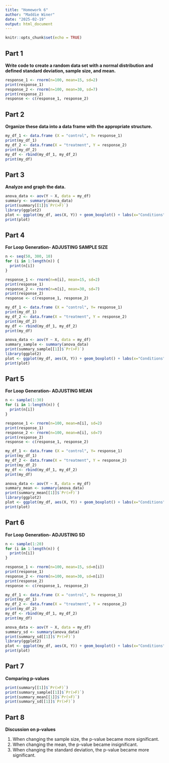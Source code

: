 ```yaml
---
title: "Homework 6"
author: "Maddie Winer"
date: "2025-02-19"
output: html_document
---
```


```r
knitr::opts_chunk$set(echo = TRUE)
```
Part 1
-
**Write code to create a random data set with a normal distribution and defined standard deviation, sample size, and mean.**
```r
response_1 <- rnorm(n=100, mean=15, sd=2)
print(response_1)
response_2 <- rnorm(n=100, mean=30, sd=7)
print(response_2)
response <- c(response_1, response_2)
```
Part 2
-
**Organize these data into a data frame with the appropriate structure.**

```r
my_df_1 <- data.frame (X = "control", Y= response_1)
print(my_df_1)
my_df_2 <- data.frame(X = "treatment", Y = response_2)
print(my_df_2)
my_df <- rbind(my_df_1, my_df_2)
print(my_df)
```
Part 3
-
**Analyze and graph the data.**

```r
anova_data <- aov(Y ~ X, data = my_df)
summary <- summary(anova_data)
print(summary[[1]]$`Pr(>F)`)
library(ggplot2)
plot <- ggplot(my_df, aes(X, Y)) + geom_boxplot() + labs(x="Conditions",y="Responses")
print(plot)
```

Part 4
-
**For Loop Generation- ADJUSTING SAMPLE SIZE**
```r
n <- seq(50, 300, 10)
for (i in 1:length(n)) {
  print(n[i])
}

response_1 <- rnorm(n=n[i], mean=15, sd=2)
print(response_1)
response_2 <- rnorm(n=n[i], mean=30, sd=7)
print(response_2)
response <- c(response_1, response_2)

my_df_1 <- data.frame (X = "control", Y= response_1)
print(my_df_1)
my_df_2 <- data.frame(X = "treatment", Y = response_2)
print(my_df_2)
my_df <- rbind(my_df_1, my_df_2)
print(my_df)

anova_data <- aov(Y ~ X, data = my_df)
summary_sample <- summary(anova_data)
print(summary_sample[[1]]$`Pr(>F)`)
library(ggplot2)
plot <- ggplot(my_df, aes(X, Y)) + geom_boxplot() + labs(x="Conditions",y="Responses")
print(plot)
```

Part 5
-
**For Loop Generation- ADJUSTING MEAN**

```r
n <- sample(1:30)
for (i in 1:length(n)) {
  print(n[i])
}

response_1 <- rnorm(n=100, mean=n[i], sd=2)
print(response_1)
response_2 <- rnorm(n=100, mean=n[i], sd=7)
print(response_2)
response <- c(response_1, response_2)

my_df_1 <- data.frame (X = "control", Y= response_1)
print(my_df_1)
my_df_2 <- data.frame(X = "treatment", Y = response_2)
print(my_df_2)
my_df <- rbind(my_df_1, my_df_2)
print(my_df)

anova_data <- aov(Y ~ X, data = my_df)
summary_mean <- summary(anova_data)
print(summary_mean[[1]]$`Pr(>F)`)
library(ggplot2)
plot <- ggplot(my_df, aes(X, Y)) + geom_boxplot() + labs(x="Conditions",y="Responses")
print(plot)

```

Part 6
-
**For Loop Generation- ADJUSTING SD**

```r
n <- sample(1:20)
for (i in 1:length(n)) {
  print(n[i])
}

response_1 <- rnorm(n=100, mean=15, sd=n[i])
print(response_1)
response_2 <- rnorm(n=100, mean=30, sd=n[i])
print(response_2)
response <- c(response_1, response_2)

my_df_1 <- data.frame (X = "control", Y= response_1)
print(my_df_1)
my_df_2 <- data.frame(X = "treatment", Y = response_2)
print(my_df_2)
my_df <- rbind(my_df_1, my_df_2)
print(my_df)

anova_data <- aov(Y ~ X, data = my_df)
summary_sd <- summary(anova_data)
print(summary_sd[[1]]$`Pr(>F)`)
library(ggplot2)
plot <- ggplot(my_df, aes(X, Y)) + geom_boxplot() + labs(x="Conditions",y="Responses")
print(plot)
```

Part 7
-
**Comparing p-values**

```r
print(summary[[1]]$`Pr(>F)`)
print(summary_sample[[1]]$`Pr(>F)`)
print(summary_mean[[1]]$`Pr(>F)`)
print(summary_sd[[1]]$`Pr(>F)`)

```
Part 8
-
**Discussion on p-values**

(1) When changing the sample size, the p-value became more significant.
(2) When changing the mean, the p-value became insignificant. 
(3) When changing the standard deviation, the p-value became more significant. 


